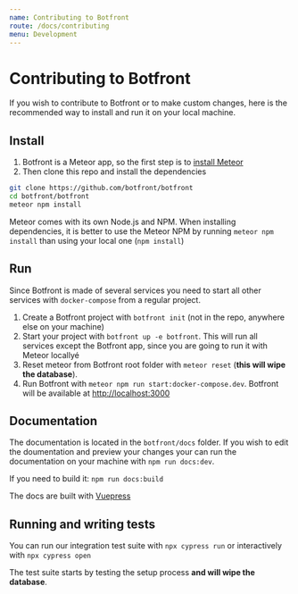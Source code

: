 ```yaml
---
name: Contributing to Botfront
route: /docs/contributing
menu: Development
---
```


# Contributing to Botfront

If you wish to contribute to Botfront or to make custom changes, here is the recommended way to install and run it on your local machine.

## Install

1. Botfront is a Meteor app, so the first step is to [install Meteor](https://www.meteor.com/install)
2. Then clone this repo and install the dependencies

```bash
git clone https://github.com/botfront/botfront
cd botfront/botfront
meteor npm install
```

<Important type="tip" title="Don't run tests if you have valuable data in your DB">

Meteor comes with its own Node.js and NPM. When installing dependencies, it is better to use the Meteor NPM by running `meteor npm install` than using your local one (`npm install`)

</Important>

## Run

Since Botfront is made of several services you need to start all other services with `docker-compose` from a regular project.

1. Create a Botfront project with `botfront init` (not in the repo, anywhere else on your machine)
2. Start your project with `botfront up -e botfront`. This will run all services except the Botfront app, since you are going to run it with Meteor locallyé
3. Reset meteor from Botfront root folder with `meteor reset` (**this will wipe the database**).
4. Run Botfront with `meteor npm run start:docker-compose.dev`. Botfront will be available at [http://localhost:3000](http://localhost:3000)

## Documentation

The documentation is located in the `botfront/docs` folder. If you wish to edit the doumentation and preview your changes your can run the documentation on your machine with `npm run docs:dev`.

If you need to build it: `npm run docs:build`

The docs are built with [Vuepress](https://vuepress.vuejs.org)

## Running and writing tests

You can run our integration test suite with `npx cypress run` or interactively with `npx cypress open`

<Important type="warning" title="Don't run tests if you have valuable data in your DB">

The test suite starts by testing the setup process **and will wipe the database**.

</Important>